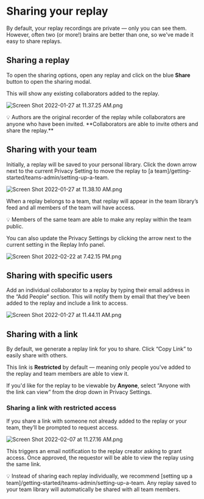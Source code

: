 
# Sharing your replay

By default, your replay recordings are private — only you can see them. However, often two (or more!) brains are better than one, so we've made it easy to share replays.

## Sharing a replay

To open the sharing options, open any replay and click on the blue **Share** button to open the sharing modal.

This will show any existing collaborators added to the replay.

![Screen Shot 2022-01-27 at 11.37.25 AM.png](/media/getting-started/bug-reports/sharing-your-replay/Screen_Shot_2022-01-27_at_11.37.25_AM.png)

<Callout type="info" emoji="👉">
💡 Authors are the original recorder of the replay while collaborators are anyone who have been invited. **Collaborators are able to invite others and share the replay.**

</Callout>

## Sharing with your team

Initially, a replay will be saved to your personal library. Click the down arrow next to the current Privacy Setting to move the replay to [a team]/getting-started/teams-admin/setting-up-a-team.

![Screen Shot 2022-01-27 at 11.38.10 AM.png](/media/getting-started/bug-reports/sharing-your-replay/Screen_Shot_2022-01-27_at_11.38.10_AM.png)

When a replay belongs to a team, that replay will appear in the team library’s feed and all members of the team will have access.

<Callout type="info" emoji="👉">
💡 Members of the same team are able to make any replay within the team public.

</Callout>

You can also update the Privacy Settings by clicking the arrow next to the current setting in the Replay Info panel.

![Screen Shot 2022-02-22 at 7.42.15 PM.png](/media/getting-started/bug-reports/sharing-your-replay/Screen_Shot_2022-02-22_at_7.42.15_PM.png)

## Sharing with specific users

Add an individual collaborator to a replay by typing their email address in the “Add People” section. This will notify them by email that they’ve been added to the replay and include a link to access.

![Screen Shot 2022-01-27 at 11.44.11 AM.png](/media/getting-started/bug-reports/sharing-your-replay/Screen_Shot_2022-01-27_at_11.44.11_AM.png)

## Sharing with a link

By default, we generate a replay link for you to share. Click “Copy Link” to easily share with others.

This link is **Restricted** by default — meaning only people you've added to the replay and team members are able to view it. 

If you'd like for the replay to be viewable by **Anyone**, select “Anyone with the link can view” from the drop down in Privacy Settings.

### Sharing a link with restricted access

If you share a link with someone not already added to the replay or your team, they’ll be prompted to request access. 

![Screen Shot 2022-02-07 at 11.27.16 AM.png](/media/getting-started/bug-reports/sharing-your-replay/Screen_Shot_2022-02-07_at_11.27.16_AM.png)

This triggers an email notification to the replay creator asking to grant access. Once approved, the requestor will be able to view the replay using the same link.

<Callout type="info" emoji="👉">
💡 Instead of sharing each replay individually, we recommend [setting up a team]/getting-started/teams-admin/setting-up-a-team. Any replay saved to your team library will automatically be shared with all team members.

</Callout>